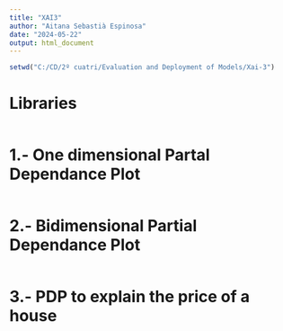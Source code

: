 ```yaml
---
title: "XAI3"
author: "Aitana Sebastià Espinosa"
date: "2024-05-22"
output: html_document
---
```


```r
setwd("C:/CD/2º cuatri/Evaluation and Deployment of Models/Xai-3")
```



# Libraries

```r

```


# 1.- One dimensional Partal Dependance Plot
```r

```


# 2.- Bidimensional Partial Dependance Plot
```r

```


# 3.- PDP to explain the price of a house

```r

```

